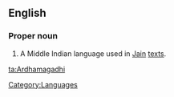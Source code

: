 ==English==

===Proper noun===
{{en-proper noun}}

# A Middle Indian language used in [[Jain]] [[text]]s.

[[Category:Languages]]

[[ta:Ardhamagadhi]]